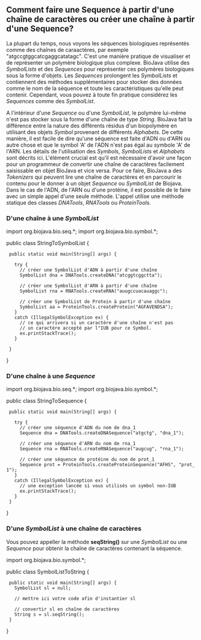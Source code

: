 == Comment faire une Sequence à partir d'une chaîne de caractères ou créer une chaîne à partir d'une Sequence? ==

La plupart du temps, nous voyons les séquences biologiques représentés comme des chaînes de caraactères, par exemple "atgccgtggcatcgaggcatatagc". C'est une manière pratique de visualiser et de représenter un polymère biologique plus complexe. BioJava utilise des ''SymbolLists'' et des ''Sequences'' pour représenter ces polymères biologiques sous la forme d'objets. Les ''Sequences'' prolongent les ''SymbolLists'' et contiennent des méthodes supplémentaires pour stocker des données comme le nom de la séquence et toute les caractéristiques qu'elle peut contenir. Cependant, vous pouvez à toute fin pratique considérez les ''Sequences'' comme des ''SymbolList''.

A l'intérieur d'une ''Sequence'' ou d'une ''SymbolList'', le polymère lui-même n'est pas stocker sous la forme d'une chaîne de type ''String''. BioJava fait la différence entre la nature des différents résidus d'un biopolymère en utilisant des objets ''Symbol'' provenant de différents ''Alphabets''. De cette manière, il est facile de dire qu'une séquence est faite d'ADN ou d'ARN ou autre chose et que le symbol 'A' de l'ADN n'est pas égal au symbole 'A' de l'ARN. Les détails de l'utilisation des ''Symbols'', ''SymbolLists'' et ''Alphabets'' sont décrits ici. L'élément crucial est qu'il est nécessaire d'avoir une façon pour un programmeur de convertir une chaîne de caractères facilement saisissable en objet BioJava et vice versa. Pour ce faire, BioJava a des ''Tokenizers'' qui peuvent lire une chaîne de caractères et en parcourir le contenu pour le donner à un objet ''Sequence'' ou ''SymbolList'' de Biojava. Dans le cas de l'ADN, de l'ARN ou d'une protéine, il est possible de le faire avec un simple appel d'une seule méthode. L'appel utilise une méthode statique des classes ''DNATools'', ''RNATools'' ou ''ProteinTools''.

=== D'une chaîne à une ''SymbolList'' ===

<java>
import org.biojava.bio.seq.*;
import org.biojava.bio.symbol.*;

public class StringToSymbolList {
  public static void main(String[] args) {
   
    try {
      // créer une SymbolList d'ADN à partir d'une chaîne
      SymbolList dna = DNATools.createDNA("atcggtcggctta");

      // créer une SymbolList d'ARN à partir d'une chaîne
      SymbolList rna = RNATools.createRNA("auugccuacauaggc");

      // créer une SymbolList de Protein à partir d'une chaîne
      SymbolList aa = ProteinTools.createProtein("AGFAVENDSA");
    }
    catch (IllegalSymbolException ex) {
      // ce qui arrivera si un caractère d'une chaîne n'est pas
      // un caractère accepté par l"IUB pour ce Symbol.
      ex.printStackTrace();
    }
   
  }
}
</java>

=== D'une chaîne à une ''Sequence'' ===

<java>
import org.biojava.bio.seq.*;
import org.biojava.bio.symbol.*;

public class StringToSequence {
  public static void main(String[] args) {

    try {
      // créer une séquence d'ADN du nom de dna_1
      Sequence dna = DNATools.createDNASequence("atgctg", "dna_1");

      // créer une séquence d'ARN du nom de rna_1
      Sequence rna = RNATools.createRNASequence("augcug", "rna_1");

      // créer une séquence de protéine du nom de prot_1
      Sequence prot = ProteinTools.createProteinSequence("AFHS", "prot_1");
    }
    catch (IllegalSymbolException ex) {
      // une exception lancée si vous utilisés un symbol non-IUB
      ex.printStackTrace();
    }
  }
}
</java>

=== D'une ''SymbolList'' à une chaîne de caractères ===

Vous pouvez appeller la méthode '''seqString()''' sur une ''SymbolList'' ou une ''Sequence'' pour obtenir la chaîne de caractères contenant la séquence.

<java>
import org.biojava.bio.symbol.*;

public class SymbolListToString {
  public static void main(String[] args) {
    SymbolList sl = null;
    
    // mettre ici votre code afin d'instantier sl
   
    // convertir sl en chaîne de caractères
    String s = sl.seqString();
  }
}
</java>
